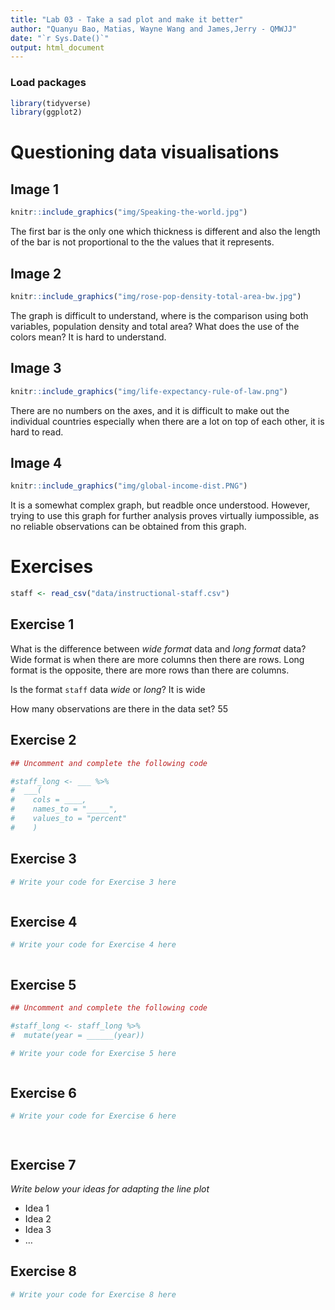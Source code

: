 ```yaml
---
title: "Lab 03 - Take a sad plot and make it better"
author: "Quanyu Bao, Matias, Wayne Wang and James,Jerry - QMWJJ"
date: "`r Sys.Date()`"
output: html_document
---
```


### Load packages

```r
library(tidyverse)
library(ggplot2)
```


# Questioning data visualisations

## Image 1

```r
knitr::include_graphics("img/Speaking-the-world.jpg")
```

The first bar is the only one which thickness is different and also the length of the bar is not proportional to the the values that it represents.





## Image 2

```r
knitr::include_graphics("img/rose-pop-density-total-area-bw.jpg")
```

The graph is difficult to understand, where is the comparison using both variables, population density and total area? What does the use of the colors mean? It is hard to understand. 




## Image 3

```r
knitr::include_graphics("img/life-expectancy-rule-of-law.png")
```

There are no numbers on the axes, and it is difficult to make out the individual countries especially when there are a lot on top of each other, it is hard to read. 


## Image 4

```r
knitr::include_graphics("img/global-income-dist.PNG")
```

It is a somewhat complex graph, but readble once understood. However, trying to use this graph for further analysis proves virtually iumpossible, as no reliable observations can be obtained from this graph. 




# Exercises

```r
staff <- read_csv("data/instructional-staff.csv")
```


## Exercise 1

What is the difference between *wide format* data and *long format* data?
Wide format is when there are more columns then there are rows. Long format is the opposite, there are more rows than there are columns. 

Is the format `staff` data *wide* or *long*?
It is wide

How many observations are there in the data set?
55



## Exercise 2

```r
## Uncomment and complete the following code

#staff_long <- ___ %>%
#  ___(
#    cols = ____, 
#    names_to = "_____",
#    values_to = "percent"
#    )

```


## Exercise 3

```r
# Write your code for Exercise 3 here



```

## Exercise 4

```r
# Write your code for Exercise 4 here



```

## Exercise 5

```r
## Uncomment and complete the following code

#staff_long <- staff_long %>%
#  mutate(year = ______(year))
```


```r
# Write your code for Exercise 5 here



```

## Exercise 6

```r
# Write your code for Exercise 6 here




```

## Exercise 7

_Write below your ideas for adapting the line plot_

* Idea 1
* Idea 2
* Idea 3
* ...


## Exercise 8

```r
# Write your code for Exercise 8 here



```

